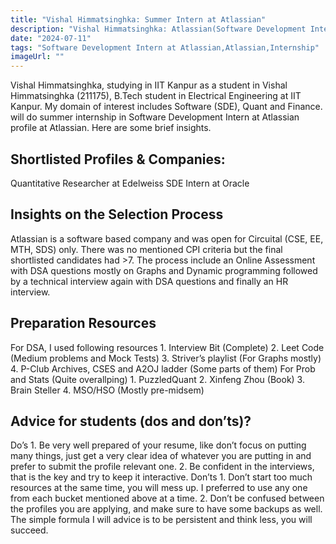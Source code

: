 ```yaml
---
title: "Vishal Himmatsinghka: Summer Intern at Atlassian"
description: "Vishal Himmatsinghka: Atlassian(Software Development Intern at Atlassian)"
date: "2024-07-11"
tags: "Software Development Intern at Atlassian,Atlassian,Internship"
imageUrl: ""
---
```


Vishal Himmatsinghka, studying in IIT Kanpur as a  student in Vishal Himmatsinghka (211175), B.Tech student in Electrical Engineering at IIT Kanpur. My domain of interest includes Software (SDE), Quant and Finance. will do
 summer internship in Software Development Intern at Atlassian profile at Atlassian. Here are some brief
insights.

## Shortlisted Profiles & Companies:
Quantitative Researcher at Edelweiss SDE Intern at Oracle

## Insights on the Selection Process
Atlassian is a software based company and was open for Circuital (CSE, EE, MTH, SDS) only. There was no mentioned CPI criteria but the final shortlisted candidates had >7. The process include an Online Assessment with DSA questions mostly on Graphs and Dynamic programming followed by a technical interview again with DSA questions and finally an HR interview.

##  Preparation Resources
For DSA, I used following resources 1. Interview Bit (Complete) 2. Leet Code (Medium problems and Mock Tests) 3. Striver’s playlist (For Graphs mostly) 4. P-Club Archives, CSES and A2OJ ladder (Some parts of them) For Prob and Stats (Quite overallping) 1. PuzzledQuant 2. Xinfeng Zhou (Book) 3. Brain Steller 4. MSO/HSO (Mostly pre-midsem)

## Advice for students (dos and don’ts)? 
Do’s 1. Be very well prepared of your resume, like don’t focus on putting many things, just get a very clear idea of whatever you are putting in and prefer to submit the profile relevant one. 2. Be confident in the interviews, that is the key and try to keep it interactive. Don’ts 1. Don’t start too much resources at the same time, you will mess up. I preferred to use any one from each bucket mentioned above at a time. 2. Don’t be confused between the profiles you are applying, and make sure to have some backups as well. The simple formula I will advice is to be persistent and think less, you will succeed.

